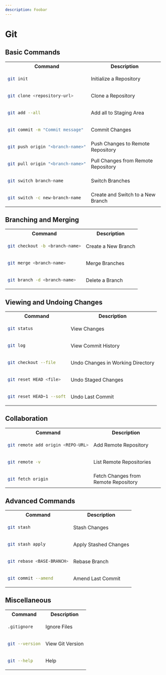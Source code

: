 ```yaml
---
description: Foobar
---
```



# Git

## Basic Commands

<div class="contentTableContainer">

<table>
<tr>
<th>Command</th>
<th>Description</th>
</tr>
<tr>
<td>

```bash
git init
```

</td>
<td>
Initialize a Repository
</td>
</tr>

<tr>
<td>

```bash
git clone <repository-url>
```

</td>
<td>
Clone a Repository
</td>
</tr>

<tr>
<td>

```bash
git add --all
```

</td>
<td>
Add all to Staging Area
</td>
</tr>

<tr>
<td>

```bash
git commit -m "Commit message"
```

</td>
<td>
Commit Changes
</td>
</tr>

<tr>
<td>

```bash
git push origin "<branch-name>"
```

</td>
<td>
Push Changes to Remote Repository
</td>
</tr>

<tr>
<td>

```bash
git pull origin "<branch-name>"
```

</td>
<td>
Pull Changes from Remote Repository
</td>
</tr>

<tr>
<td>

```bash
git switch branch-name
```

</td>
<td>
Switch Branches
</td>
</tr>

<tr>
<td>

```bash
git switch -c new-branch-name
```

</td>
<td>
Create and Switch to a New Branch
</td>
</tr>
</table>

</div>

## Branching and Merging

<div class="contentTableContainer">

<table>
<tr>
<th>Command</th>
<th>Description</th>
</tr>
<tr>
<td>

```bash
git checkout -b <branch-name>
```

</td>
<td>
Create a New Branch
</td>
</tr>

<tr>
<td>

```bash
git merge <branch-name>
```

</td>
<td>
Merge Branches
</td>
</tr>

<tr>
<td>

```bash
git branch -d <branch-name>
```

</td>
<td>
Delete a Branch
</td>
</tr>
</table>

</div>

## Viewing and Undoing Changes

<div class="contentTableContainer">

<table>
<tr>
<th>Command</th>
<th>Description</th>
</tr>
<tr>
<td>

```bash
git status
```

</td>
<td>
View Changes
</td>
</tr>

<tr>
<td>

```bash
git log
```

</td>
<td>
View Commit History
</td>
</tr>

<tr>
<td>

```bash
git checkout --file
```

</td>
<td>
Undo Changes in Working Directory
</td>
</tr>

<tr>
<td>

```bash
git reset HEAD <file>
```

</td>
<td>
Undo Staged Changes
</td>
</tr>

<tr>
<td>

```bash
git reset HEAD~1 --soft
```

</td>
<td>
Undo Last Commit
</td>
</tr>
</table>

</div>

## Collaboration

<div class="contentTableContainer">

<table>
<tr>
<th>Command</th>
<th>Description</th>
</tr>
<tr>
<td>

```bash
git remote add origin <REPO-URL>
```

</td>
<td>
Add Remote Repository
</td>
</tr>

<tr>
<td>

```bash
git remote -v
```

</td>
<td>
List Remote Repositories
</td>
</tr>

<tr>
<td>

```bash
git fetch origin
```

</td>
<td>
Fetch Changes from Remote Repository
</td>
</tr>

<tr>

</tr>
</table>

</div>

## Advanced Commands

<div class="contentTableContainer">

<table>
<tr>
<th>Command</th>
<th>Description</th>
</tr>
<tr>
<td>

```bash
git stash
```

</td>
<td>
Stash Changes
</td>
</tr>

<tr>
<td>

```bash
git stash apply
```

</td>
<td>
Apply Stashed Changes
</td>
</tr>

<tr>
<td>

```bash
git rebase <BASE-BRANCH>
```

</td>
<td>
Rebase Branch
</td>
</tr>

<tr>
<td>

```bash
git commit --amend
```

</td>
<td>
Amend Last Commit
</td>
</tr>
</table>

</div>

## Miscellaneous

<div class="contentTableContainer">

<table>
<tr>
<th>Command</th>
<th>Description</th>
</tr>
<tr>
<td>

```bash
.gitignore
```

</td>
<td>
Ignore Files
</td>
</tr>

<tr>
<td>

```bash
git --version
```

</td>
<td>
View Git Version
</td>
</tr>

<tr>
<td>

```bash
git --help
```

</td>
<td>
Help
</td>
</tr>
</table>

</div>

